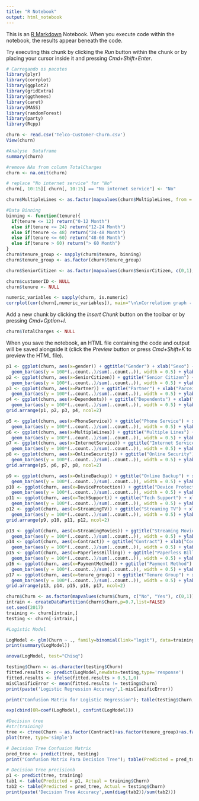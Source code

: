 ```yaml
---
title: "R Notebook"
output: html_notebook
---
```


This is an [R Markdown](http://rmarkdown.rstudio.com) Notebook. When you execute code within the notebook, the results appear beneath the code. 

Try executing this chunk by clicking the *Run* button within the chunk or by placing your cursor inside it and pressing *Cmd+Shift+Enter*. 

```r
# Carregando os pacotes
library(plyr)
library(corrplot)
library(ggplot2)
library(gridExtra)
library(ggthemes)
library(caret)
library(MASS)
library(randomForest)
library(party)
library(Rcpp)
```
```r
churn <- read.csv('Telco-Customer-Churn.csv')
View(churn)
```


```r
#Analyse  Dataframe
summary(churn)
```
```r
#remove NAs from column TotalCharges
churn <- na.omit(churn)
```

```r
# replace "No internet service" for "No"
churn[, 10:15][ churn[, 10:15] == "No internet service"] <- "No"

```
```r
churn$MultipleLines <- as.factor(mapvalues(churn$MultipleLines, from = c("No phone service"), to = c("No")))
```

```r
#Data Binning 
binning <- function(tenure){
  if(tenure <= 12) return("0-12 Month")
  else if(tenure <= 24) return("12-24 Month")
  else if(tenure <= 48) return("24-48 Month")
  else if(tenure <= 60) return("48-60 Month")
  else if(tenure > 60) return("> 60 Month")
}
churn$tenure_group <- sapply(churn$tenure, binning)
churn$tenure_group <- as.factor(churn$tenure_group)
```
```r
churn$SeniorCitizen <- as.factor(mapvalues(churn$SeniorCitizen, c(0,1), c("No", "Yes")))
```
```r
churn$customerID <- NULL
churn$tenure <- NULL
```

```r
numeric_variables <- sapply(churn, is.numeric)
corrplot(cor(churn[,numeric_variables]), main="\n\nCorrelation graph - Numeric variables", method="number")
```

Add a new chunk by clicking the *Insert Chunk* button on the toolbar or by pressing *Cmd+Option+I*.
```r
churn$TotalCharges <- NULL
```

When you save the notebook, an HTML file containing the code and output will be saved alongside it (click the *Preview* button or press *Cmd+Shift+K* to preview the HTML file). 
```r
p1 <- ggplot(churn, aes(x=gender)) + ggtitle("Gender") + xlab("Sexo") +
  geom_bar(aes(y = 100*(..count..)/sum(..count..)), width = 0.5) + ylab("Percentual") + coord_flip() + theme_minimal()
p2 <- ggplot(churn, aes(x=SeniorCitizen)) + ggtitle("Senior Citizen") + xlab("Senior Citizen") + 
  geom_bar(aes(y = 100*(..count..)/sum(..count..)), width = 0.5) + ylab("Percentual") + coord_flip() + theme_minimal()
p3 <- ggplot(churn, aes(x=Partner)) + ggtitle("Partner") + xlab("Parceiros") + 
  geom_bar(aes(y = 100*(..count..)/sum(..count..)), width = 0.5) + ylab("Percentual") + coord_flip() + theme_minimal()
p4 <- ggplot(churn, aes(x=Dependents)) + ggtitle("Dependents") + xlab("Dependentes") +
  geom_bar(aes(y = 100*(..count..)/sum(..count..)), width = 0.5) + ylab("Percentual") + coord_flip() + theme_minimal()
grid.arrange(p1, p2, p3, p4, ncol=2)
```
```r
p5 <- ggplot(churn, aes(x=PhoneService)) + ggtitle("Phone Service") + xlab("Telefonia") +
  geom_bar(aes(y = 100*(..count..)/sum(..count..)), width = 0.5) + ylab("Percentual") + coord_flip() + theme_minimal()
p6 <- ggplot(churn, aes(x=MultipleLines)) + ggtitle("Multiple Lines") + xlab("Múltiplas Linhas") + 
  geom_bar(aes(y = 100*(..count..)/sum(..count..)), width = 0.5) + ylab("Percentual") + coord_flip() + theme_minimal()
p7 <- ggplot(churn, aes(x=InternetService)) + ggtitle("Internet Service") + xlab("Internet Service") + 
  geom_bar(aes(y = 100*(..count..)/sum(..count..)), width = 0.5) + ylab("Percentual") + coord_flip() + theme_minimal()
p8 <- ggplot(churn, aes(x=OnlineSecurity)) + ggtitle("Online Security") + xlab("Online Security") +
  geom_bar(aes(y = 100*(..count..)/sum(..count..)), width = 0.5) + ylab("Percentual") + coord_flip() + theme_minimal()
grid.arrange(p5, p6, p7, p8, ncol=2)

```
```r
p9 <- ggplot(churn, aes(x=OnlineBackup)) + ggtitle("Online Backup") + xlab("Online Backup") +
  geom_bar(aes(y = 100*(..count..)/sum(..count..)), width = 0.5) + ylab("Percentual") + coord_flip() + theme_minimal()
p10 <- ggplot(churn, aes(x=DeviceProtection)) + ggtitle("Device Protection") + xlab("Device Protection") + 
  geom_bar(aes(y = 100*(..count..)/sum(..count..)), width = 0.5) + ylab("Percentual") + coord_flip() + theme_minimal()
p11 <- ggplot(churn, aes(x=TechSupport)) + ggtitle("Tech Support") + xlab("Tech Support") + 
  geom_bar(aes(y = 100*(..count..)/sum(..count..)), width = 0.5) + ylab("Percentual") + coord_flip() + theme_minimal()
p12 <- ggplot(churn, aes(x=StreamingTV)) + ggtitle("Streaming TV") + xlab("Streaming TV") +
  geom_bar(aes(y = 100*(..count..)/sum(..count..)), width = 0.5) + ylab("Percentual") + coord_flip() + theme_minimal()
grid.arrange(p9, p10, p11, p12, ncol=2)
```
```r
p13 <- ggplot(churn, aes(x=StreamingMovies)) + ggtitle("Streaming Movies") + xlab("Streaming Movies") +
  geom_bar(aes(y = 100*(..count..)/sum(..count..)), width = 0.5) + ylab("Percentual") + coord_flip() + theme_minimal()
p14 <- ggplot(churn, aes(x=Contract)) + ggtitle("Contract") + xlab("Contract") + 
  geom_bar(aes(y = 100*(..count..)/sum(..count..)), width = 0.5) + ylab("Percentual") + coord_flip() + theme_minimal()
p15 <- ggplot(churn, aes(x=PaperlessBilling)) + ggtitle("Paperless Billing") + xlab("Paperless Billing") + 
  geom_bar(aes(y = 100*(..count..)/sum(..count..)), width = 0.5) + ylab("Percentual") + coord_flip() + theme_minimal()
p16 <- ggplot(churn, aes(x=PaymentMethod)) + ggtitle("Payment Method") + xlab("Payment Method") +
  geom_bar(aes(y = 100*(..count..)/sum(..count..)), width = 0.5) + ylab("Percentual") + coord_flip() + theme_minimal()
p17 <- ggplot(churn, aes(x=tenure_group)) + ggtitle("Tenure Group") + xlab("Tenure Group") +
  geom_bar(aes(y = 100*(..count..)/sum(..count..)), width = 0.5) + ylab("Percentual") + coord_flip() + theme_minimal()
grid.arrange(p13, p14, p15, p16, p17, ncol=2)
```
```r
churn$Churn <- as.factor(mapvalues(churn$Churn, c("No", "Yes"), c(0,1)))
intrain <- createDataPartition(churn$Churn,p=0.7,list=FALSE)
set.seed(2017)
training <- churn[intrain,]
testing <- churn[-intrain,]
```
```r
#Logistic Model

LogModel <- glm(Churn ~ ., family=binomial(link="logit"), data=training)
print(summary(LogModel))
```
```r
anova(LogModel, test="Chisq")
```


```r
testing$Churn <- as.character(testing$Churn)
fitted.results <- predict(LogModel,newdata=testing,type='response')
fitted.results <- ifelse(fitted.results > 0.5,1,0)
misClasificError <- mean(fitted.results != testing$Churn)
print(paste('Logistic Regression Accuracy',1-misClasificError))
```

```r
print("Confusion Matrix for Logistic Regression"); table(testing$Churn, fitted.results > 0.5)
```

```r
exp(cbind(OR=coef(LogModel), confint(LogModel)))
```
```r
#Decision tree
#str(training)
tree <- ctree(Churn ~ as.factor(Contract)+as.factor(tenure_group)+as.factor(PaperlessBilling), training)
plot(tree, type='simple')
```
```r
# Decision Tree Confusion Matrix
pred_tree <- predict(tree, testing)
print("Confusion Matrix Para Decision Tree"); table(Predicted = pred_tree, Actual = testing$Churn)
```
```r
# Decision tree precisionb
p1 <- predict(tree, training)
tab1 <- table(Predicted = p1, Actual = training$Churn)
tab2 <- table(Predicted = pred_tree, Actual = testing$Churn)
print(paste('Decision Tree Accuracy',sum(diag(tab2))/sum(tab2)))
```

